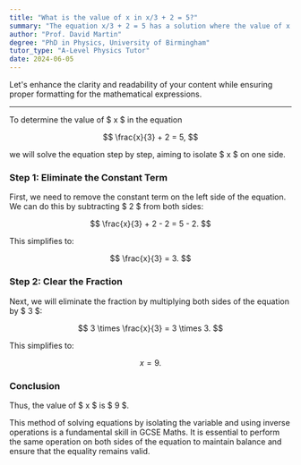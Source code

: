 ```yaml
---
title: "What is the value of x in x/3 + 2 = 5?"
summary: "The equation x/3 + 2 = 5 has a solution where the value of x is 9."
author: "Prof. David Martin"
degree: "PhD in Physics, University of Birmingham"
tutor_type: "A-Level Physics Tutor"
date: 2024-06-05
---
```


Let's enhance the clarity and readability of your content while ensuring proper formatting for the mathematical expressions.

---

To determine the value of $ x $ in the equation 

$$ \frac{x}{3} + 2 = 5, $$ 

we will solve the equation step by step, aiming to isolate $ x $ on one side.

### Step 1: Eliminate the Constant Term

First, we need to remove the constant term on the left side of the equation. We can do this by subtracting $ 2 $ from both sides:

$$ \frac{x}{3} + 2 - 2 = 5 - 2. $$

This simplifies to:

$$ \frac{x}{3} = 3. $$

### Step 2: Clear the Fraction

Next, we will eliminate the fraction by multiplying both sides of the equation by $ 3 $:

$$ 3 \times \frac{x}{3} = 3 \times 3. $$

This simplifies to:

$$ x = 9. $$

### Conclusion

Thus, the value of $ x $ is $ 9 $. 

This method of solving equations by isolating the variable and using inverse operations is a fundamental skill in GCSE Maths. It is essential to perform the same operation on both sides of the equation to maintain balance and ensure that the equality remains valid.
    